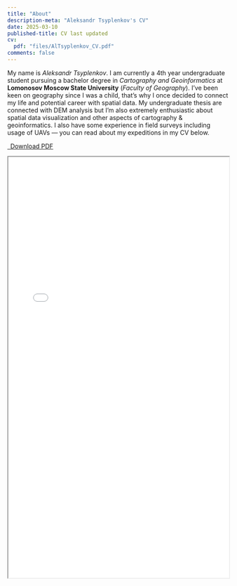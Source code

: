 ```yaml
---
title: "About"
description-meta: "Aleksandr Tsyplenkov's CV"
date: 2025-03-10
published-title: CV last updated
cv:
  pdf: "files/AlTsyplenkov_CV.pdf"
comments: false
---
```


My name is *Aleksandr Tsyplenkov*. I am currently a 4th year undergraduate student pursuing a bachelor degree in *Cartography and Geoinformatics* at **Lomonosov Moscow State University** (*Faculty of Geography*). I've been keen on geography since I was a child, that's why I once decided to connect my life and potential career with spatial data. My undergraduate thesis are connected with DEM analysis but I'm also extremely enthusiastic about spatial data visualization and other aspects of cartography & geoinformatics. I also have some experience in field surveys including usage of UAVs — you can read about my expeditions in my CV below.

```{=html}
<p class="text-center">
  <a class="btn btn-primary btn-lg cv-download" href="files/AlTsyplenkov_CV.pdf" target="_blank">
    <i class="fa fa-file-pdf"></i>&ensp;Download PDF
  </a>
</p>

<div class="embed-container">
   <iframe src="files/AlTsyplenkov_CV.pdf" title="foo" width="100%" height="960"></iframe>
</div>
```
